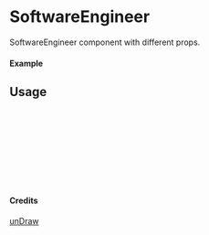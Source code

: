 
<Meta of={SoftwareEngineer} title="unDraw/SoftwareEngineer" />

# SoftwareEngineer

SoftwareEngineer component with different props.

#### Example

<Canvas of={SoftwareEngineer.Primary} />

## Usage

```ts
import { SoftwareEngineer } from "yadl-ui";

const Example = () => {
  return (
      <SoftwareEngineer />
  );
};

export default Example;
```

#### Credits
[unDraw](https://undraw.co/illustrations)
